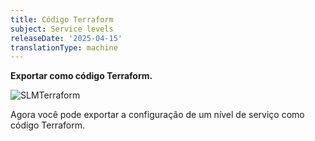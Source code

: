 ```yaml
---
title: Código Terraform
subject: Service levels
releaseDate: '2025-04-15'
translationType: machine
---
```


**Exportar como código Terraform.**

<img title="SLMTerraform" alt="SLMTerraform" src="/images/SLM_exportTF.png" />

Agora você pode exportar a configuração de um nível de serviço como código Terraform.